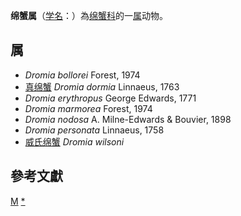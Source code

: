 {{Automatic taxobox
| taxon = Dromia
| authority = 
| image = Dromia personata.jpg
| image_caption = ''Dromia personata''
}}
'''绵蟹属'''（[[学名|学名]]：{{lang|la|''Dromia''}}）為[[绵蟹科|绵蟹科]]的一[[属|属]]动物。

==属==
* ''Dromia bollorei'' Forest, 1974
* [[真绵蟹|真绵蟹]] ''Dromia dormia'' Linnaeus, 1763
* ''Dromia erythropus'' George Edwards, 1771
* ''Dromia marmorea'' Forest, 1974
* ''Dromia nodosa'' A. Milne-Edwards & Bouvier, 1898
* ''Dromia personata'' Linnaeus, 1758
* [[威氏绵蟹|威氏绵蟹]] ''Dromia wilsoni''

==參考文獻==
{{reflist}}

{{taxonbar}}

[[Category:_绵蟹科|M]]
[[Category:绵蟹属|*]]